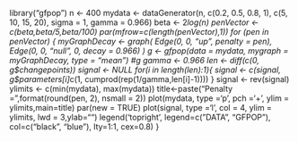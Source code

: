library("gfpop")
n <- 400
mydata <- dataGenerator(n, c(0.2, 0.5, 0.8, 1), c(5, 10, 15, 20), sigma = 1, gamma = 0.966)
beta <- 2*log(n)
penVector <-c(beta,beta/5,beta/100)
par(mfrow=c(length(penVector),1))
for (pen in penVector)
{
  myGraphDecay <- graph(
    Edge(0, 0, "up", penalty = pen),
    Edge(0, 0, "null", 0, decay = 0.966)
  )
  g <- gfpop(data =  mydata, mygraph = myGraphDecay, type = "mean")
  #g
  gamma <- 0.966
  len <- diff(c(0, g$changepoints))
  signal <- NULL
  for(i in length(len):1){
    signal <- c(signal, g$parameters[i]*c(1, cumprod(rep(1/gamma,len[i]-1))))
  }
  signal <- rev(signal)
  ylimits <- c(min(mydata), max(mydata))
  title<-paste("Penalty = ",format(round(pen, 2), nsmall = 2))
  plot(mydata, type ='p', pch ='+', ylim = ylimits,main=title)
  par(new = TRUE)
  plot(signal, type ='l', col = 4, ylim = ylimits, lwd = 3,ylab="")
  legend('topright', legend=c("DATA", "GFPOP"),
         col=c("black", "blue"), lty=1:1, cex=0.8)
}
